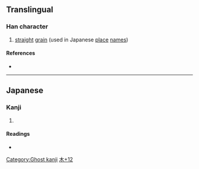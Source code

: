 {{character info/new}}
==Translingual==

===Han character===
{{Han char|rn=75|rad=木|as=12|sn=16|four=|canj=DAAA|ids=⿰[[木]][[晶]]}}

# [[straight]] [[grain]] (used in Japanese [[place]] [[name]]s)

====References====
* {{Han ref|kx=0555.311|hdz=21291.111|uh=6A78|ud=27256}}

----

==Japanese==

===Kanji===
{{ja-kanji|grade=|rs=木12}}

# {{defn|lang=ja|sort=木12}}

====Readings====
* {{ja-readings|on=[[しょう]] (shō)|kun=}}

[[Category:Ghost kanji]]
[[Category:Japanese-only CJKV Characters|木+12]]